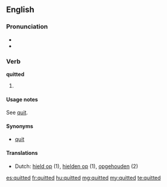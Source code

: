 ==English==

===Pronunciation===
* {{SAMPA|/"kwIt@d/}}
* {{IPA|/ˈkwɪtəd/}}

===Verb===
'''quitted'''

# {{past of|[[quit]]}}

====Usage notes====
See [[quit#Usage notes|quit]].

====Synonyms====
* [[quit]]

====Translations====
* Dutch: [[hield op]] (1), [[hielden op]] (1), [[opgehouden]] (2)

[[es:quitted]]
[[fr:quitted]]
[[hu:quitted]]
[[mg:quitted]]
[[my:quitted]]
[[te:quitted]]